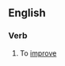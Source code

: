 {{rfd}}
==English==

===Verb===
{{en-verb|gets better|getting better|got better|gotten better}}

# {{idiom}} To [[improve]]